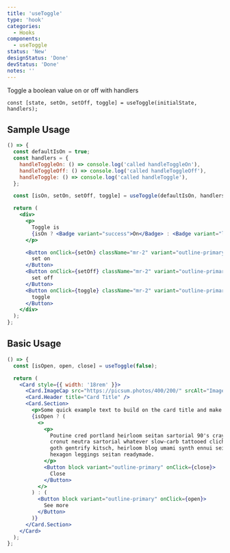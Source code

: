 ```yaml
---
title: 'useToggle'
type: 'hook'
categories:
  - Hooks
components:
  - useToggle
status: 'New'
designStatus: 'Done'
devStatus: 'Done'
notes: ''
---
```


Toggle a boolean value on or off with handlers

`const [state, setOn, setOff, toggle] = useToggle(initialState, handlers);`

## Sample Usage

```jsx live
() => {
  const defaultIsOn = true;
  const handlers = {
    handleToggleOn: () => console.log('called handleToggleOn'),
    handleToggleOff: () => console.log('called handleToggleOff'),
    handleToggle: () => console.log('called handleToggle'),
  };

  const [isOn, setOn, setOff, toggle] = useToggle(defaultIsOn, handlers);

  return (
    <div>
      <p>
        Toggle is
        {isOn ? <Badge variant="success">On</Badge> : <Badge variant="light">Off</Badge>}
      </p>

      <Button onClick={setOn} className="mr-2" variant="outline-primary">
        set on
      </Button>
      <Button onClick={setOff} className="mr-2" variant="outline-primary">
        set off
      </Button>
      <Button onClick={toggle} className="mr-2" variant="outline-primary">
        toggle
      </Button>
    </div>
  );
};
```

## Basic Usage

```jsx live
() => {
  const [isOpen, open, close] = useToggle(false);

  return (
    <Card style={{ width: '18rem' }}>
      <Card.ImageCap src="https://picsum.photos/400/200/" srcAlt="Image description" />
      <Card.Header title="Card Title" />
      <Card.Section>
        <p>Some quick example text to build on the card title and make up the bulk of the card's content.</p>
        {isOpen ? (
          <>
            <p>
              Poutine cred portland heirloom seitan sartorial 90's cray. Humblebrag blue bottle venmo, cloud bread
              cronut neutra sartorial whatever slow-carb tattooed cliche helvetica poutine squid. Direct trade health
              goth gentrify kitsch, heirloom blog umami synth ennui seitan messenger bag. Literally poutine slow-carb,
              hexagon leggings seitan readymade.
            </p>
            <Button block variant="outline-primary" onClick={close}>
              Close
            </Button>
          </>
        ) : (
          <Button block variant="outline-primary" onClick={open}>
            See more
          </Button>
        )}
      </Card.Section>
    </Card>
  );
};
```
